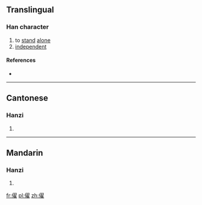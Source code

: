 ==Translingual==

===Han character===
{{Han char|rn=9|rad=人|as=14|sn=16|four=|canj=OSMG|ids=⿰亻翟}}

# to [[stand]] [[alone]]
# [[independent]]

====References====
* {{Han ref|kx=0119.360|hdz=10232.070|uh=349B|ud=13467}}

----

==Cantonese==

===Hanzi===
{{yue-hanzi|jyut=[[deoi2]], [[diu6]]|y=deui2, diu6}}

# {{defn|lang=yue|sort=人14}}

----

==Mandarin==

===Hanzi===
{{cmn-hanzi|pin=[[diào]] ([[diao4]])|wg=tiao<sup>4</sup>}}

# {{defn|lang=cmn|sort=人14}}

[[fr:㒛]]
[[pl:㒛]]
[[zh:㒛]]